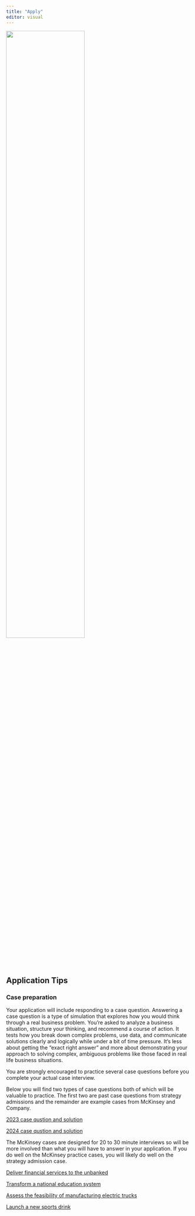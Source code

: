 ```yaml
---
title: "Apply"
editor: visual
---
```

![](images/Strategy_Centered_blue_grey.png){fig-align="center" width="65%"}

## Application Tips {.unnumbered}

### Case preparation {.unnumbered}

Your application will include responding to a case question. Answering a case question is a type of simulation that explores how you would think through a real business problem. You're asked to analyze a business situation, structure your thinking, and recommend a course of action. It tests how you break down complex problems, use data, and communicate solutions clearly and logically while under a bit of time pressure. It’s less about getting the “exact right answer” and more about demonstrating your approach to solving complex, ambiguous problems like those faced in real life business situations.

You are strongly encouraged to practice several case questions before you complete your actual case interview.

Below you will find two types of case questions both of which will be valuable to practice. The first two are past case questions from strategy admissions and the remainder are example cases from McKinsey and Company.

[2023 case qustion and solution](https://byu-my.sharepoint.com/:w:/g/personal/murff_byu_edu/EYJXiOSdEslHqYeG5AQBLCQB21i0E1blVlS48a0T_oNxMQ?e=IrkYKv)

[2024 case qustion and solution](https://byu-my.sharepoint.com/:w:/g/personal/murff_byu_edu/EY6gqE3YuhJBtc-IEHaNkbIBfsxePrwVqdYbLnxVnIS5dA?e=EeDaUA)

The McKinsey cases are designed for 20 to 30 minute interviews so will be more involved than what you will have to answer in your application. If you do well on the McKinsey practice cases, you will likely do well on the strategy admission case.

[Deliver financial services to the unbanked](https://www.mckinsey.com/careers/interviewing/diconsa)

[Transform a national education system](https://www.mckinsey.com/careers/interviewing/national-education)

[Assess the feasibility of manufacturing electric trucks](https://www.mckinsey.com/careers/interviewing/talbot-trucks)

[Launch a new sports drink](https://www.mckinsey.com/careers/interviewing/electrolight)